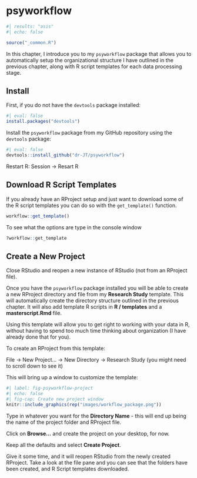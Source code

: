 # psyworkflow {#sec-psyworkflow}

```r
#| results: "asis"
#| echo: false

source("_common.R")
```

In this chapter, I introduce you to my `psyworkflow` package that allows you to automatically setup the organizational structure I have outlined in the previous chapter, along with R script templates for each data processing stage.

## Install

First, if you do not have the `devtools` package installed:

```r
#| eval: false
install.packages("devtools")
```

Install the `psyworkflow` package from my GitHub repository using the `devtools` package:

```r
#| eval: false
devtools::install_github("dr-JT/psyworkflow")
```

Restart R: Session -\> Resart R

## Download R Script Templates {#sec-download-r-script-templates}

If you already have an RProject setup and just want to download some of the R script templates you can do so with the `get_template()` function.

```r
workflow::get_template()
```

To see what the options are type in the console window

```r
?workflow::get_template
```

## Create a New Project

Close RStudio and reopen a new instance of RStudio (not from an RProject file).

Once you have the `psyworkflow` package installed you will be able to create a new RProject directory and file from my **Research Study** template. This will automatically create the directory structure outlined in the previous chapter. It will also add template R scripts in **R / templates** and a **masterscript.Rmd** file.

Using this template will allow you to get right to working with your data in R, without having to spend too much time thinking about organization (I have already done that for you).

To create an RProject from this template:

File -\> New Project... -\> New Directory -\> Research Study (you might need to scroll down to see it)

This will bring up a window to customize the template:

```r
#| label: fig-psyworkflow-project
#| echo: false
#| fig-cap: Create new project window
knitr::include_graphics(rep("images/workflow_package.png"))
```

Type in whatever you want for the **Directory Name** - this will end up being the name of the project folder and RProject file.

Click on **Browse...** and create the project on your desktop, for now.

Keep all the defaults and select **Create Project**.

Give it some time, and it will reopen RStudio from the newly created RProject. Take a look at the file pane and you can see that the folders have been created, and R Script templates downloaded.
